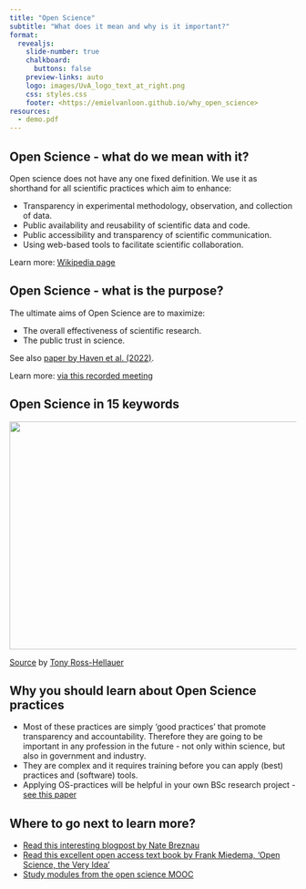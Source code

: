 ---
title: "Open Science"
subtitle: "What does it mean and why is it important?"
format:
  revealjs: 
    slide-number: true
    chalkboard: 
      buttons: false
    preview-links: auto
    logo: images/UvA_logo_text_at_right.png
    css: styles.css
    footer: <https://emielvanloon.github.io/why_open_science>
resources:
  - demo.pdf
---

## Open Science - what do we mean with it?

Open science does not have any one fixed definition. We use it as shorthand for 
all scientific practices which aim to enhance:

-   Transparency in experimental methodology, observation, and collection of data.
-   Public availability and reusability of scientific data and code.
-   Public accessibility and transparency of scientific communication.
-   Using web-based tools to facilitate scientific collaboration.

::: footer
Learn more: [Wikipedia page](https://en.wikipedia.org/wiki/Open_science)
:::

## Open Science - what is the purpose?

The ultimate aims of Open Science are to maximize:

- The overall effectiveness of scientific research.
- The public trust in science.

See also [paper by Haven et al. (2022)](https://doi.org/10.1186/s13104-022-06169-y).

::: footer
Learn more: [via this recorded meeting](https://sciathon.org/open-science/)
:::

## Open Science in 15 keywords

![](./images/open_scholarship_in_keywords.png){.absolute top="170" left="30" width="800" height="400"}

::: footer
[Source](https://www.slideshare.net/OpenAIRE_eu/peer-review-in-the-age-of-open-science) by
[Tony Ross-Hellauer](https://scholar.google.com/citations?hl=en&user=IU6V52gAAAAJ&view_op=list_works&sortby=pubdate)
:::

## Why you should learn about Open Science practices

-   Most of these practices are simply 'good practices' that promote transparency and accountability. Therefore they are going to be important in any profession in the future - not only within science, but also in government and industry.
-   They are complex and it requires training before you can apply (best) practices and (software) tools.
-   Applying OS-practices will be helpful in your own BSc research project - [see this paper](https://portlandpress.com/biochemist/article/43/6/66/230441/The-benefits-of-an-open-science-approach-in)

## Where to go next to learn more?

-   [Read this interesting blogpost by Nate Breznau](https://crowdid.hypotheses.org/961)
-   [Read this excellent open access text book by Frank Miedema, 'Open Science, the Very Idea'](https://link.springer.com/book/10.1007/978-94-024-2115-6)
-   [Study modules from the open science MOOC](https://opensciencemooc.eu/)
